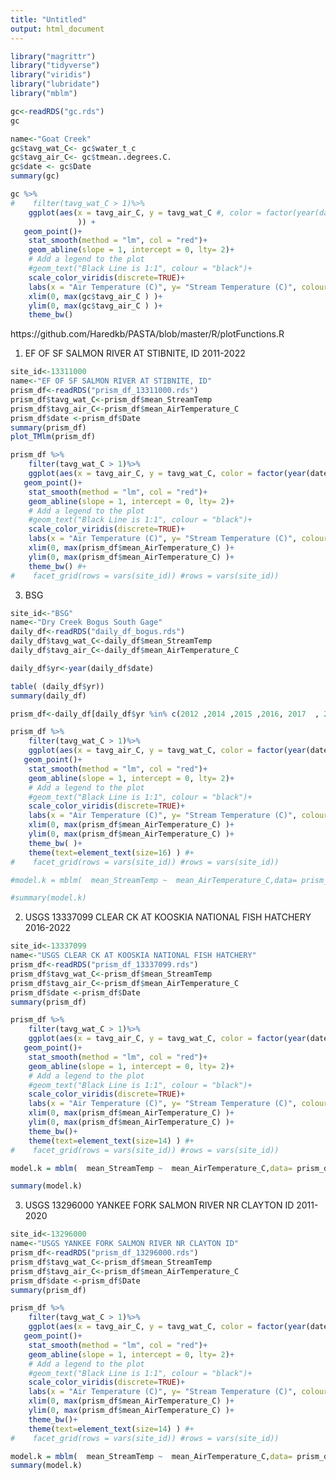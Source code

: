 ---
title: "Untitled"
output: html_document
---

```{r}
library("magrittr")
library("tidyverse")
library("viridis")
library("lubridate")
library("mblm")
```

```{r}
gc<-readRDS("gc.rds")
gc
```

```{r}
name<-"Goat Creek"
gc$tavg_wat_C<- gc$water_t_c
gc$tavg_air_C<- gc$tmean..degrees.C.
gc$date <- gc$Date
summary(gc)
```

```{r}
gc %>%
#    filter(tavg_wat_C > 1)%>%
    ggplot(aes(x = tavg_air_C, y = tavg_wat_C #, color = factor(year(date))
               )) +
   geom_point()+
    stat_smooth(method = "lm", col = "red")+
    geom_abline(slope = 1, intercept = 0, lty= 2)+
    # Add a legend to the plot
    #geom_text("Black Line is 1:1", colour = "black")+
    scale_color_viridis(discrete=TRUE)+
    labs(x = "Air Temperature (C)", y= "Stream Temperature (C)", colour="Year",title=name)+
    xlim(0, max(gc$tavg_air_C ) )+
    ylim(0, max(gc$tavg_air_C ) )+
    theme_bw()
```








https://github.com/Haredkb/PASTA/blob/master/R/plotFunctions.R

1. EF OF SF SALMON RIVER AT STIBNITE, ID
2011-2022
```{r}
site_id<-13311000
name<-"EF OF SF SALMON RIVER AT STIBNITE, ID"
prism_df<-readRDS("prism_df_13311000.rds")
prism_df$tavg_wat_C<-prism_df$mean_StreamTemp
prism_df$tavg_air_C<-prism_df$mean_AirTemperature_C 
prism_df$date <-prism_df$Date 
summary(prism_df)
plot_TMlm(prism_df)
```

```{r}
prism_df %>%
    filter(tavg_wat_C > 1)%>%
    ggplot(aes(x = tavg_air_C, y = tavg_wat_C, color = factor(year(date)))) +
   geom_point()+
    stat_smooth(method = "lm", col = "red")+
    geom_abline(slope = 1, intercept = 0, lty= 2)+
    # Add a legend to the plot
    #geom_text("Black Line is 1:1", colour = "black")+
    scale_color_viridis(discrete=TRUE)+
    labs(x = "Air Temperature (C)", y= "Stream Temperature (C)", colour="Year",title=name)+
    xlim(0, max(prism_df$mean_AirTemperature_C) )+
    ylim(0, max(prism_df$mean_AirTemperature_C) )+
    theme_bw() #+
#    facet_grid(rows = vars(site_id)) #rows = vars(site_id))
```


3. BSG
```{r}
site_id<-"BSG"
name<-"Dry Creek Bogus South Gage"
daily_df<-readRDS("daily_df_bogus.rds")
daily_df$tavg_wat_C<-daily_df$mean_StreamTemp
daily_df$tavg_air_C<-daily_df$mean_AirTemperature_C 

daily_df$yr<-year(daily_df$date)

table( (daily_df$yr))
summary(daily_df)
```

```{r}


prism_df<-daily_df[daily_df$yr %in% c(2012 ,2014 ,2015 ,2016, 2017  , 2020),]

prism_df %>%
    filter(tavg_wat_C > 1)%>%
    ggplot(aes(x = tavg_air_C, y = tavg_wat_C, color = factor(year(date)))) +
   geom_point()+
    stat_smooth(method = "lm", col = "red")+
    geom_abline(slope = 1, intercept = 0, lty= 2)+
    # Add a legend to the plot
    #geom_text("Black Line is 1:1", colour = "black")+
    scale_color_viridis(discrete=TRUE)+
    labs(x = "Air Temperature (C)", y= "Stream Temperature (C)", colour="Year",title=name)+
    xlim(0, max(prism_df$mean_AirTemperature_C) )+
    ylim(0, max(prism_df$mean_AirTemperature_C) )+
    theme_bw( )+ 
    theme(text=element_text(size=16) ) #+
#    facet_grid(rows = vars(site_id)) #rows = vars(site_id))

#model.k = mblm(  mean_StreamTemp ~  mean_AirTemperature_C,data= prism_df)

#summary(model.k)


```


2. USGS 13337099 CLEAR CK AT KOOSKIA NATIONAL FISH HATCHERY
2016-2022
```{r}
site_id<-13337099
name<-"USGS CLEAR CK AT KOOSKIA NATIONAL FISH HATCHERY"
prism_df<-readRDS("prism_df_13337099.rds")
prism_df$tavg_wat_C<-prism_df$mean_StreamTemp
prism_df$tavg_air_C<-prism_df$mean_AirTemperature_C 
prism_df$date <-prism_df$Date 
summary(prism_df)
```

```{r}
prism_df %>%
    filter(tavg_wat_C > 1)%>%
    ggplot(aes(x = tavg_air_C, y = tavg_wat_C, color = factor(year(date)))) +
   geom_point()+
    stat_smooth(method = "lm", col = "red")+
    geom_abline(slope = 1, intercept = 0, lty= 2)+
    # Add a legend to the plot
    #geom_text("Black Line is 1:1", colour = "black")+
    scale_color_viridis(discrete=TRUE)+
    labs(x = "Air Temperature (C)", y= "Stream Temperature (C)", colour="Year",title=name)+
    xlim(0, max(prism_df$mean_AirTemperature_C) )+
    ylim(0, max(prism_df$mean_AirTemperature_C) )+
    theme_bw()+ 
    theme(text=element_text(size=14) ) #+
#    facet_grid(rows = vars(site_id)) #rows = vars(site_id))
```

```{r}
model.k = mblm(  mean_StreamTemp ~  mean_AirTemperature_C,data= prism_df)

summary(model.k)
```


3. USGS 13296000 YANKEE FORK SALMON RIVER NR CLAYTON ID
2011-2020
```{r}
site_id<-13296000
name<-"USGS YANKEE FORK SALMON RIVER NR CLAYTON ID"
prism_df<-readRDS("prism_df_13296000.rds")
prism_df$tavg_wat_C<-prism_df$mean_StreamTemp
prism_df$tavg_air_C<-prism_df$mean_AirTemperature_C 
prism_df$date <-prism_df$Date 
summary(prism_df)
```

```{r}
prism_df %>%
    filter(tavg_wat_C > 1)%>%
    ggplot(aes(x = tavg_air_C, y = tavg_wat_C, color = factor(year(date)))) +
   geom_point()+
    stat_smooth(method = "lm", col = "red")+
    geom_abline(slope = 1, intercept = 0, lty= 2)+
    # Add a legend to the plot
    #geom_text("Black Line is 1:1", colour = "black")+
    scale_color_viridis(discrete=TRUE)+
    labs(x = "Air Temperature (C)", y= "Stream Temperature (C)", colour="Year",title=name)+
    xlim(0, max(prism_df$mean_AirTemperature_C) )+
    ylim(0, max(prism_df$mean_AirTemperature_C) )+
    theme_bw()+ 
    theme(text=element_text(size=14) ) #+
#    facet_grid(rows = vars(site_id)) #rows = vars(site_id))
```

```{r}
model.k = mblm(  mean_StreamTemp ~  mean_AirTemperature_C,data= prism_df)
summary(model.k)
```


